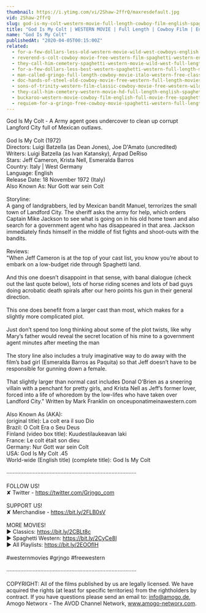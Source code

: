 ```yaml
---
thumbnail: https://i.ytimg.com/vi/2Shaw-2ffrQ/maxresdefault.jpg
vid: 2Shaw-2ffrQ
slug: god-is-my-colt-western-movie-full-length-cowboy-film-english-spaghetti-italo-western
title: "God Is My Colt | WESTERN MOVIE | Full Length | Cowboy Film | English | Spaghetti Italo Western"
name: "God Is My Colt"
publishedAt: "2020-04-05T00:15:00Z"
related:
  - for-a-few-dollars-less-old-western-movie-wild-west-cowboys-english
  - reverend-s-colt-cowboy-movie-free-western-film-spaghetti-western-english
  - they-call-him-cemetery-spaghetti-western-movie-wild-west-full-length-english
  - for-a-few-dollars-less-best-western-spaghetti-western-full-length-movie-wild-west
  - man-called-gringo-full-length-cowboy-movie-italo-western-free-classic-movie
  - doc-hands-of-steel-old-cowboy-movie-free-western-full-length-movies-free-youtube-movie
  - sons-of-trinity-western-film-classic-cowboy-movie-free-western-wild-west-full-length-movie
  - they-call-him-cemetery-western-movie-hd-full-length-english-spaghetti-western
  - buckaroo-western-movie-cowboy-film-english-full-movie-free-spaghetti-western
  - requiem-for-a-gringo-free-cowboy-movie-spaghetti-western-full-length-western-movie
---
```


God Is My Colt - A Army agent goes undercover to clean up corrupt Langford City full of Mexican outlaws. <br />
<br />
God Is My Colt (1972)<br />
Directors: Luigi Batzella (as Dean Jones), Joe D'Amato (uncredited)<br />
Writers: Luigi Batzella (as Ivan Katansky), Arpad DeRiso<br />
Stars: Jeff Cameron, Krista Nell, Esmeralda Barros <br />
Country: Italy | West Germany<br />
Language: English<br />
Release Date: 18 November 1972 (Italy) <br />
Also Known As: Nur Gott war sein Colt <br />
<br />
Storyline:<br />
A gang of landgrabbers, led by Mexican bandit Manuel, terrorizes the small town of Landford City. The sheriff asks the army for help, which orders Captain Mike Jackson to see what is going on in his old home town and also search for a government agent who has disappeared in that area. Jackson immediately finds himself in the middle of fist fights and shoot-outs with the bandits.<br />
<br />
Reviews:<br />
"When Jeff Cameron is at the top of your cast list, you know you’re about to embark on a low-budget ride through Spaghetti land.<br />
<br />
And this one doesn’t disappoint in that sense, with banal dialogue (check out the last quote below), lots of horse riding scenes and lots of bad guys doing acrobatic death spirals after our hero points his gun in their general direction.<br />
<br />
This one does benefit from a larger cast than most, which makes for a slightly more complicated plot.<br />
<br />
Just don’t spend too long thinking about some of the plot twists, like why Mary’s father would reveal the secret location of his mine to a government agent minutes after meeting the man<br />
<br />
The story line also includes a truly imaginative way to do away with the film’s bad girl (Esmeralda Barros as Paquita) so that Jeff doesn’t have to be responsible for gunning down a female.<br />
<br />
That slightly larger than normal cast includes Donal O’Brien as a sneering villain with a penchant for pretty girls, and Krista Nell as Jeff’s former lover, forced into a life of whoredom by the low-lifes who have taken over Landford City." Written by Mark Franklin on onceuponatimeinawestern.com<br />
<br />
Also Known As (AKA):<br />
(original title): La colt era il suo Dio<br />
Brazil: O Colt Era o Seu Deus<br />
Finland (video box title): Kuudestilaukeavan laki<br />
France: Le colt était son dieu<br />
Germany: Nur Gott war sein Colt<br />
USA: God Is My Colt .45<br />
World-wide (English title) (complete title): God Is My Colt<br />
<br />
····················································································<br />
<br />
FOLLOW US!<br />
✘ Twitter - https://twitter.com/Grjngo_com<br />
<br />
SUPPORT US!<br />
✘ Merchandise - https://bit.ly/2FLB0sV<br />
<br />
MORE MOVIES! <br />
► Classics: https://bit.ly/2CBLt8c <br />
► Spaghetti Western: https://bit.ly/2CyCe8I <br />
► All Playlists: https://bit.ly/2EOOfIH <br />
<br />
#westernmovies #grjngo #freewestern<br />
<br />
····················································································<br />
<br />
COPYRIGHT: All of the films published by us are legally licensed. We have acquired the rights (at least for specific territories) from the rightholders by contract. If you have questions please send an email to: info@amogo.de, Amogo Networx - The AVOD Channel Network, www.amogo-networx.com.